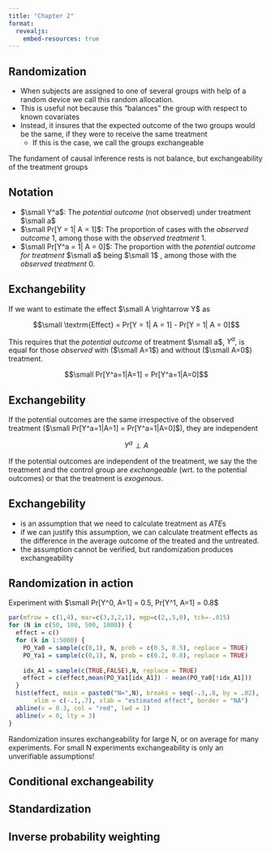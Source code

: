```yaml
---
title: "Chapter 2"
format:
  revealjs:
    embed-resources: true
---
```


## Randomization

- When subjects are assigned to one of several groups with help of a random device we call this random allocation.
- This is useful not because this "balances" the group with respect to known covariates
- Instead, it insures that the expected outcome of the two groups would be the same, if they were to receive the same treatment
  - If this is the case, we call the groups exchangeable
  
The fundament of causal inference rests is not balance, but exchangeability of the treatment groups

## Notation

- $\small Y^a$: The *potential outcome* (not observed) under treatment $\small a$
- $\small Pr[Y = 1| A = 1]$: The proportion of cases with the *observed outcome* 1, among those with the *observed treatment* 1.
- $\small Pr[Y^a = 1| A = 0]$: The proportion with the *potential outcome for treatment* $\small a$ being $\small 1$ , among those with the *observed treatment* 0.

## Exchangebility

If we want to estimate the effect $\small A \rightarrow Y$ as

$$\small \textrm{Effect} = Pr[Y = 1| A = 1] - Pr[Y = 1| A = 0]$$ 

This requires that the *potential outcome* of treatment $\small a$, $Y^a$, is equal for those *observed* with ($\small A=1$) and without ($\small A=0$) treatment.

$$\small Pr[Y^a=1|A=1] = Pr[Y^a=1|A=0]$$


## Exchangebility

If the potential outcomes are the same irrespective of the observed treatment ($\small Pr[Y^a=1|A=1] = Pr[Y^a=1|A=0]$), they are independent

$$Y^a \perp A$$

If the potential outcomes are independent of the treatment, we say the the treatment and the control group are *exchangeable* (wrt. to the potential outcomes) or that the treatment is *exogenous*.

## Exchangebility

- is an assumption that we need to calculate treatment as $ATE$s
- if we can justify this assumption, we can calculate treatment effects as the difference in the average outcome of the treated and the untreated.
- the assumption cannot be verified, but randomization produces exchangeability

## Randomization in action

Experiment with $\small Pr[Y^0, A=1] = 0.5, Pr[Y^1, A=1] = 0.8$

```r
par(mfrow = c(1,4), mar=c(3,3,2,1), mgp=c(2,.5,0), tck=-.015)
for (N in c(50, 100, 500, 1000)) {
  effect = c()
  for (k in 1:5000) {
    PO_Ya0 = sample(c(0,1), N, prob = c(0.5, 0.5), replace = TRUE)
    PO_Ya1 = sample(c(0,1), N, prob = c(0.2, 0.8), replace = TRUE)
    
    idx_A1 = sample(c(TRUE,FALSE),N, replace = TRUE)
    effect = c(effect,mean(PO_Ya1[idx_A1]) - mean(PO_Ya0[!idx_A1]))
  }
  hist(effect, main = paste0("N=",N), breaks = seq(-.3,.8, by = .02),
       xlim = c(-.1,.7), xlab = "estimated effect", border = "NA")
  abline(v = 0.3, col = "red", lwd = 1)
  abline(v = 0, lty = 3)
}
```

Randomization insures exchangeability for large N, or on average for many experiments.
For small N experiments exchangeability is only an unverifiable assumptions!


## Conditional exchangeability

## Standardization

## Inverse probability weighting
